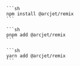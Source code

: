 
<SelectableContent client:load frameworkSwitcher syncKey="packageManager">
  <Fragment slotIdx="1" slot="npm">

    ```sh
    npm install @arcjet/remix
    ```

  </Fragment>
  <Fragment slotIdx="2" slot="pnpm">

    ```sh
    pnpm add @arcjet/remix
    ```

  </Fragment>
  <Fragment slotIdx="3" slot="yarn">

    ```sh
    yarn add @arcjet/remix
    ```

  </Fragment>
</SelectableContent>
